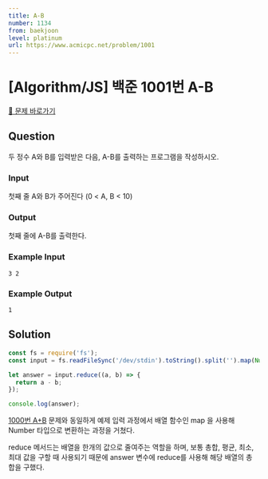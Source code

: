 ```yaml
---
title: A-B
number: 1134
from: baekjoon
level: platinum
url: https://www.acmicpc.net/problem/1001
---
```


# [Algorithm/JS] 백준 1001번 A-B

[🔗 문제 바로가기](https://www.acmicpc.net/problem/1001)

## Question

두 정수 A와 B를 입력받은 다음, A-B를 출력하는 프로그램을 작성하시오.

### Input

첫째 줄 A와 B가 주어진다 (0 < A, B < 10)

### Output

첫째 줄에 A-B를 출력한다.

### Example Input

```
3 2
```

### Example Output

```
1
```

## Solution

```js
const fs = require('fs');
const input = fs.readFileSync('/dev/stdin').toString().split('').map(Number);

let answer = input.reduce((a, b) => {
  return a - b;
});

console.log(answer);
```

[1000번 A+B](https://thisyujeong.github.io/TIL/algorithm/baekjoon/1000.html) 문제와 동일하게 예제 입력 과정에서 배열 함수인 map 을 사용해 Number 타입으로 변환하는 과정을 거쳤다.

reduce 메서드는 배열을 한개의 값으로 줄여주는 역할을 하며, 보통 총합, 평균, 최소, 최대 값을 구할 때 사용되기 때문에 answer 변수에 reduce를 사용해 해당 배열의 총 합을 구했다.
